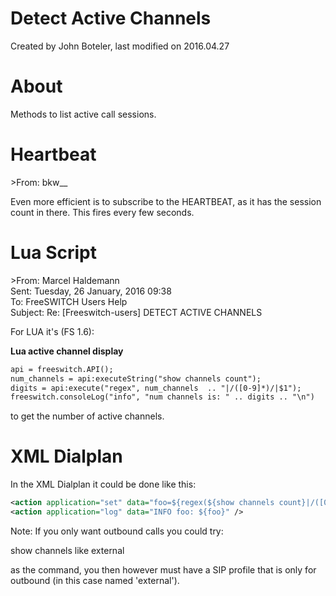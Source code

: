 
# Detect Active Channels 

 Created by  John Boteler, last modified on 2016.04.27

# About

Methods to list active call sessions.

# Heartbeat

\>From: bkw\_\_

Even more efficient is to subscribe to the HEARTBEAT, as it has the session count in there. This fires every few seconds.

# Lua Script

\>From: Marcel Haldemann  
 Sent: Tuesday, 26 January, 2016 09:38  
 To: FreeSWITCH Users Help  
 Subject: Re: \[Freeswitch-users\] DETECT ACTIVE CHANNELS

For LUA it's (FS 1.6):

**Lua active channel display**

```xml
api = freeswitch.API();
num_channels = api:executeString("show channels count");
digits = api:execute("regex", num_channels  .. "|/([0-9]*)/|$1");
freeswitch.consoleLog("info", "num channels is: " .. digits .. "\n")
```

to get the number of active channels.

# XML Dialplan

In the XML Dialplan it could be done like this:

```xml
<action application="set" data="foo=${regex(${show channels count}|/([0-9]*)/|%1)}"/>
<action application="log" data="INFO foo: ${foo}" />
```

Note: If you only want outbound calls you could try:

show channels like external 

as the command, you then however must have a SIP profile that is only for outbound (in this case named 'external').


